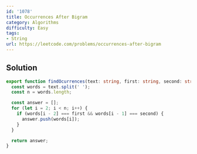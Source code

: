```yaml
---
id: '1078'
title: Occurrences After Bigram
category: Algorithms
difficulty: Easy
tags:
- String
url: https://leetcode.com/problems/occurrences-after-bigram
---
```


## Solution

```typescript filename="solution.ts" copy
export function findOcurrences(text: string, first: string, second: string): string[] {
  const words = text.split(' ');
  const n = words.length;

  const answer = [];
  for (let i = 2; i < n; i++) {
    if (words[i - 2] === first && words[i - 1] === second) {
      answer.push(words[i]);
    }
  }

  return answer;
}
```

